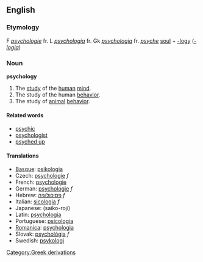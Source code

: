 ==English==
===Etymology===
F ''[[psychologie]]'' fr. L ''[[psychologia]]'' fr. Gk ''[[psychologia]]'' fr. ''[[psyche]]'' [[soul]] + [[-logy]] (''[[-logia]]'')

===Noun===
'''psychology'''

# The [[study]] of the [[human]] [[mind]].
# The study of the human [[behavior]].
# The study of [[animal]] [[behavior]].

====Related words====
*[[psychic]]
*[[psychologist]]
*[[psyched up]]

====Translations====
*[[Basque]]: [[psikologia]]
*Czech: [[psychologie]] ''f''
*French: [[psychologie]]
*German: [[psychologie]] ''f''
*Hebrew: [[פסיכולוגיה]] ''f''
*Italian: [[sicologia]] ''f''
*Japanese: (saiko-roji)
*Latin: [[psychologia]]
*Portuguese: [[psicologia]]
*[[Romanica]]: [[psychologia]]
*Slovak: [[psychológia]] ''f''
*Swedish: [[psykologi]]
[[Category:Greek derivations]]